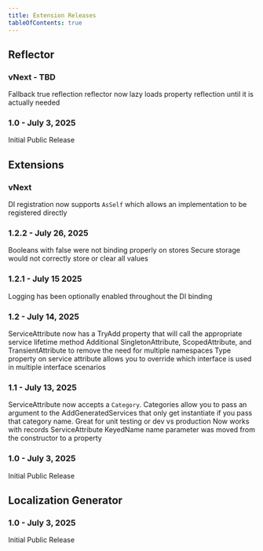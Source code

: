 ```yaml
---
title: Extension Releases
tableOfContents: true
---
```



## Reflector

### vNext - TBD
<RN type="enhancement">Fallback true reflection reflector now lazy loads property reflection until it is actually needed</RN>

### 1.0 - July 3, 2025
<RN type="feature">Initial Public Release</RN>

## Extensions

### vNext
<RN type="enhancement">DI registration now supports `AsSelf` which allows an implementation to be registered directly</RN>

### 1.2.2 - July 26, 2025
<RN type="fix">Booleans with false were not binding properly on stores</RN>
<RN type="fix" platform="iOS">Secure storage would not correctly store or clear all values</RN>

### 1.2.1 - July 15 2025
<RN type="enhancement">Logging has been optionally enabled throughout the DI binding</RN>

### 1.2 - July 14, 2025
<RN type="enhancement">ServiceAttribute now has a TryAdd property that will call the appropriate service lifetime method</RN>
<RN type="enhancement">Additional SingletonAttribute, ScopedAttribute, and TransientAttribute to remove the need for multiple namespaces</RN>
<RN type="enhancement">Type property on service attribute allows you to override which interface is used in multiple interface scenarios</RN>

### 1.1 - July 13, 2025
<RN type="feature">ServiceAttribute now accepts a `Category`.  Categories allow you to pass an argument to the AddGeneratedServices that only get instantiate if you pass that category name.  Great for unit testing or dev vs production</RN>
<RN type="enhancement">Now works with records</RN>
<RN type="fix" breaking={true}>ServiceAttribute KeyedName name parameter was moved from the constructor to a property</RN>

### 1.0 - July 3, 2025
<RN type="feature">Initial Public Release</RN>

## Localization Generator

### 1.0 - July 3, 2025
<RN type="feature">Initial Public Release</RN>